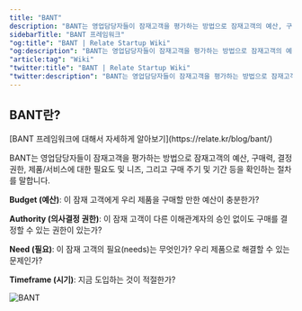 ```yaml
---
title: "BANT"
description: "BANT는 영업담당자들이 잠재고객을 평가하는 방법으로 잠재고객의 예산, 구매력, 결정 권한, 제품/서비스에 대한 필요도 및 니즈, 그리고 구매 주기 및 기간 등을 확인하는 절차를 말합니다."
sidebarTitle: "BANT 프레임워크"
"og:title": "BANT | Relate Startup Wiki"
"og:description": "BANT는 영업담당자들이 잠재고객을 평가하는 방법으로 잠재고객의 예산, 구매력, 결정 권한, 제품/서비스에 대한 필요도 및 니즈, 그리고 구매 주기 및 기간 등을 확인하는 절차를 말합니다."
"article:tag": "Wiki"
"twitter:title": "BANT | Relate Startup Wiki"
"twitter:description": "BANT는 영업담당자들이 잠재고객을 평가하는 방법으로 잠재고객의 예산, 구매력, 결정 권한, 제품/서비스에 대한 필요도 및 니즈, 그리고 구매 주기 및 기간 등을 확인하는 절차를 말합니다."
---
```


## BANT란?

<Tip>
  [BANT 프레임워크에 대해서 자세하게 알아보기](https://relate.kr/blog/bant/)
</Tip>

BANT는 영업담당자들이 잠재고객을 평가하는 방법으로 잠재고객의 예산, 구매력, 결정 권한, 제품/서비스에 대한 필요도 및 니즈, 그리고 구매 주기 및 기간 등을 확인하는 절차를 말합니다.

**Budget (예산)**: 이 잠재 고객에게 우리 제품을 구매할 만한 예산이 충분한가?

**Authority (의사결정 권한)**: 이 잠재 고객이 다른 이해관계자의 승인 없이도 구매를 결정할 수 있는 권한이 있는가?

**Need (필요)**: 이 잠재 고객의 필요(needs)는 무엇인가? 우리 제품으로 해결할 수 있는 문제인가?

**Timeframe (시기)**: 지금 도입하는 것이 적절한가?

![BANT](/images/wiki/bant.png)

